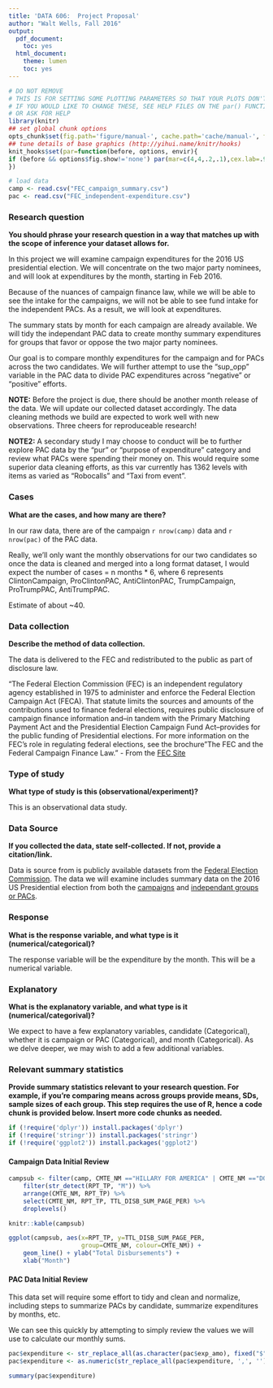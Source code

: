 ```yaml
---
title: 'DATA 606:  Project Proposal'
author: "Walt Wells, Fall 2016"
output:
  pdf_document:
    toc: yes
  html_document:
    theme: lumen
    toc: yes
---
```


```r
# DO NOT REMOVE
# THIS IS FOR SETTING SOME PLOTTING PARAMETERS SO THAT YOUR PLOTS DON'T TAKE UP TOO MUCH SPACE
# IF YOU WOULD LIKE TO CHANGE THESE, SEE HELP FILES ON THE par() FUNCTION
# OR ASK FOR HELP
library(knitr)
## set global chunk options
opts_chunk$set(fig.path='figure/manual-', cache.path='cache/manual-', fig.align='center', fig.show='hold', par=TRUE)
## tune details of base graphics (http://yihui.name/knitr/hooks)
knit_hooks$set(par=function(before, options, envir){
if (before && options$fig.show!='none') par(mar=c(4,4,.2,.1),cex.lab=.95,cex.axis=.9,mgp=c(2,.7,0),tcl=-.3)
})
```

```r
# load data
camp <- read.csv("FEC_campaign_summary.csv")
pac <- read.csv("FEC_independent-expenditure.csv")
```

### Research question 

**You should phrase your research question in a way that matches up with the scope of inference your dataset allows for.**

In this project we will examine campaign expenditures for the 2016 US presidential election.   We will concentrate on the two major party nominees, and will look at expenditures by the month, starting in Feb 2016.   

Because of the nuances of campaign finance law, while we will be able to see the intake for the campaigns, we will not be able to see fund intake for the independent PACs.   As a result, we will look at expenditures.   

The summary stats by month for each campaign are already available.  We will tidy the independant PAC data to create monthy summary expenditures for groups that favor or oppose the two major party nominees. 

Our goal is to compare monthly expenditures for the campaign and for PACs across the two candidates.   We will further attempt to use the "sup_opp" variable in the PAC data to divide PAC expenditures across "negative" or "positive" efforts. 

__NOTE:__   Before the project is due, there should be another month release of the data.   We will update our collected dataset accordingly.   The data cleaning methods we build are expected to work well with new observations.   Three cheers for reproduceable research!

__NOTE2:__ A secondary study I may choose to conduct will be to further explore PAC data by the "pur" or "purpose of expenditure" category and review what PACs were spending their money on.   This would require some superior data cleaning efforts, as this var currently has 1362 levels with items as varied as "Robocalls" and "Taxi from event".   


### Cases 

**What are the cases, and how many are there?**

In our raw data, there are of the campaign `r nrow(camp)` data and `r nrow(pac)` of the PAC data.  

Really, we'll only want the monthly observations for our two candidates so once the data is cleaned and merged into a long format dataset, I would expect the number of cases = n months * 6, where 6 represents ClintonCampaign, ProClintonPAC, AntiClintonPAC, TrumpCampaign, ProTrumpPAC, AntiTrumpPAC. 

Estimate of about ~40.  

### Data collection 

**Describe the method of data collection.**

The data is delivered to the FEC and redistributed to the public as part of disclosure law. 

"The Federal Election Commission (FEC) is an independent regulatory agency established in 1975 to administer and enforce the Federal Election Campaign Act (FECA). That statute limits the sources and amounts of the contributions used to finance federal elections, requires public disclosure of campaign finance information and--in tandem with the Primary Matching Payment Act and the Presidential Election Campaign Fund Act--provides for the public funding of Presidential elections. For more information on the FEC's role in regulating federal elections, see the brochure "The FEC and the Federal Campaign Finance Law." - From the [FEC Site](http://www.fec.gov/about.shtml)

### Type of study 

**What type of study is this (observational/experiment)?**

This is an observational data study.


### Data Source 

**If you collected the data, state self-collected. If not, provide a citation/link.**

Data is source from is publicly available datasets from the [Federal Election Commission](http://fec.gov/about.shtml).   The data we will examine includes summary data on the 2016 US Presidential election from both the [campaigns](http://fec.gov/disclosurep/PDownload.do?candId=P00000001&electionYr=2012&candNmTitle=All%20Candidates&downloadComeFrom=pNational) and [independant groups or PACs](http://www.fec.gov/data/IndependentExpenditure.do?format=html&cf=superPAC).

### Response 

**What is the response variable, and what type is it (numerical/categorical)?**

The response variable will be the expenditure by the month.   This will be a numerical variable. 

### Explanatory 

**What is the explanatory variable, and what type is it (numerical/categorival)?**

We expect to have a few explanatory variables, candidate (Categorical), whether it is campaign or PAC (Categorical), and month (Categorical).   As we delve deeper, we may wish to add a few additional variables.

### Relevant summary statistics 

**Provide summary statistics relevant to your research question. For example, if you’re comparing means across groups provide means, SDs, sample sizes of each group. This step requires the use of R, hence a code chunk is provided below. Insert more code chunks as needed.**

```r
if (!require('dplyr')) install.packages('dplyr')
if (!require('stringr')) install.packages('stringr')
if (!require('ggplot2')) install.packages('ggplot2')
```

#### Campaign Data Initial Review

```r
campsub <- filter(camp, CMTE_NM =="HILLARY FOR AMERICA" | CMTE_NM =="DONALD J. TRUMP FOR PRESIDENT, INC.") %>% 
    filter(str_detect(RPT_TP, "M")) %>% 
    arrange(CMTE_NM, RPT_TP) %>% 
    select(CMTE_NM, RPT_TP, TTL_DISB_SUM_PAGE_PER) %>% 
    droplevels()

knitr::kable(campsub)

ggplot(campsub, aes(x=RPT_TP, y=TTL_DISB_SUM_PAGE_PER,
                    group=CMTE_NM, colour=CMTE_NM)) + 
    geom_line() + ylab("Total Disbursements") + 
    xlab("Month")
```

#### PAC Data Initial Review

This data set will require some effort to tidy and clean and normalize, including steps to summarize PACs by candidate, summarize expenditures by months, etc.

We can see this quickly by attempting to simply review the values we will use to calculate our monthly sums. 

```r
pac$expenditure <- str_replace_all(as.character(pac$exp_amo), fixed("$"), "")
pac$expenditure <- as.numeric(str_replace_all(pac$expenditure, ',', ''))

summary(pac$expenditure)
```